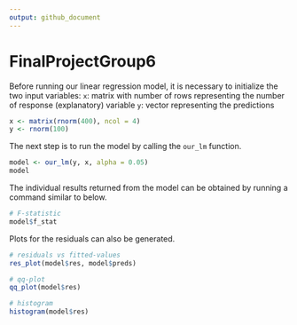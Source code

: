 ```yaml
---
output: github_document
---
```


# FinalProjectGroup6

Before running our linear regression model, it is necessary to initialize the two input variables:
  `x`: matrix with number of rows representing the number of response (explanatory) variable
  `y`: vector representing the predictions
  
```r
x <- matrix(rnorm(400), ncol = 4)
y <- rnorm(100)
```

The next step is to run the model by calling the `our_lm` function.

```r
model <- our_lm(y, x, alpha = 0.05)
model
```

The individual results returned from the model can be obtained by running a command similar to below.

```r
# F-statistic
model$f_stat
```

Plots for the residuals can also be generated.

```r
# residuals vs fitted-values
res_plot(model$res, model$preds)

# qq-plot
qq_plot(model$res)

# histogram
histogram(model$res)
```
